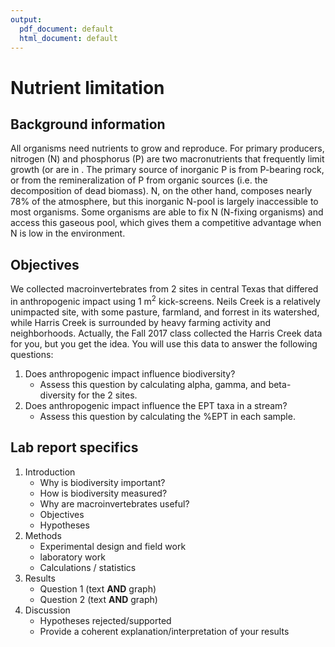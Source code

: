 ```yaml
---
output:
  pdf_document: default
  html_document: default
---
```

# Nutrient limitation


## Background information

All organisms need nutrients to grow and reproduce. For primary producers, nitrogen (N) and phosphorus (P) are two macronutrients that frequently limit growth (or are in . The primary source of inorganic P is from P-bearing rock, or from the remineralization of P from organic sources (i.e. the decomposition of dead biomass). N, on the other hand, composes nearly 78% of the atmosphere, but this inorganic N-pool is largely inaccessible to most organisms. Some organisms are able to fix N (N-fixing organisms) and access this gaseous pool, which gives them a competitive advantage when N is low in the environment. 



## Objectives

We collected macroinvertebrates from 2 sites in central Texas that differed in anthropogenic impact using 1 m^2^ kick-screens. Neils Creek is a relatively unimpacted site, with some pasture, farmland, and forrest in its watershed, while Harris Creek is surrounded by heavy farming activity and neighborhoods. Actually, the Fall 2017 class collected the Harris Creek data for you, but you get the idea. You will use this data to answer the following questions:

1. Does anthropogenic impact influence biodiversity?
    * Assess this question by calculating alpha, gamma, and beta-diversity for the 2 sites.

2. Does anthropogenic impact influence the EPT taxa in a stream?
    * Assess this question by calculating the %EPT in each sample. 
    

## Lab report specifics

1. Introduction
    * Why is biodiversity important?
    * How is biodiversity measured?
    * Why are macroinvertebrates useful?
    * Objectives
    * Hypotheses
2. Methods
    * Experimental design and field work
    * laboratory work
    * Calculations / statistics
3. Results
    * Question 1 (text **AND** graph)
    * Question 2 (text **AND** graph)
4. Discussion
    * Hypotheses rejected/supported
    * Provide a coherent explanation/interpretation of your results
